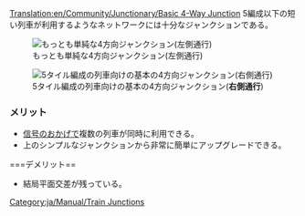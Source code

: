 [[Translation:en/Community/Junctionary/Basic 4-Way Junction]]
{{ja/Community/Junctionary/Navigation}}
5編成以下の短い列車が利用するようなネットワークには十分なジャンクションである。

[[File:en/Community/Junctionary/Basic4.png|none|frame|もっとも単純な4方向ジャンクション(左側通行)]]

{{ja/Community/Junctionary/Junction Criteria|安価|0|0|0|1|0|0|1|1|0|0|0||故障した列車はジャンクション全体を停止させる|
*同時に1編成の列車のみ利用できる([[ja/Manual/Signals|信号]]を利用しない場合)
*渋滞を引き起こしやすい
}}


[[File:en/Community/Junctionary/4way-small-odisseus.png|none|frame|5タイル編成の列車向けの基本の4方向ジャンクション('''右側通行''')]]

{{ja/Community/Junctionary/Junction Criteria|安価|1|2|2|4|1|0|1|1|0|0|3||故障により1経路を除いたすべての方向を停止させる|
*トンネルは橋に置き換えられるが、橋の斜面には[[ja/Manual/Signals|信号]]が設置できない欠点がある。
*中心部の直線に最も長い列車が収まらない場合、中心部の信号は取り除くこと。
}}

===メリット===
*[[ja/Manual/Signals|信号]]のおかげで複数の列車が同時に利用できる。
*上のシンプルなジャンクションから非常に簡単にアップグレードできる。

===デメリット==
*結局平面交差が残っている。

[[Category:ja/Manual/Train Junctions]]